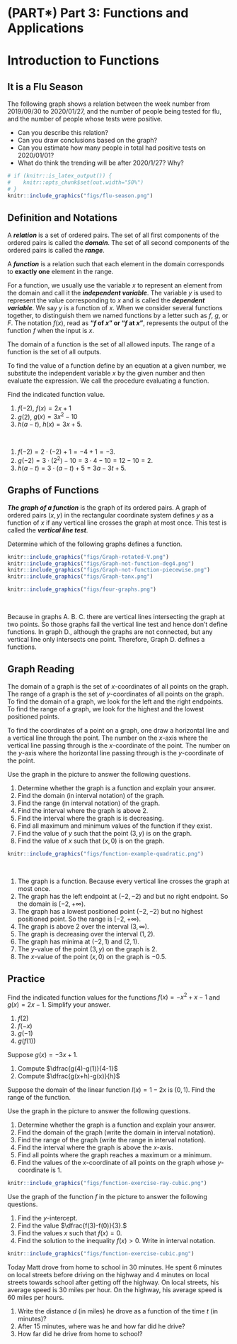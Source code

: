 # (PART\*) Part 3: Functions and Applications {-}

# Introduction to Functions

## It is a Flu Season

::: {.rmdthink}

The following graph shows a relation between the week number from 2019/09/30 to 2020/01/27, and the number of people being tested for flu, and the number of people whose tests were positive.

- Can you describe this relation?
- Can you draw conclusions based on the graph?
- Can you estimate how many people in total had positive tests on 2020/01/01?
- What do think the trending will be after 2020/1/27? Why?

```r
# if (knitr::is_latex_output()) {
#    knitr::opts_chunk$set(out.width="50%")
# }
knitr::include_graphics("figs/flu-season.png")
```

:::

## Definition and Notations

A ***relation*** is a set of ordered pairs. The set of all first components of the ordered pairs is called the ***domain***. The set of all second components of the ordered pairs is called the ***range***.

A ***function*** is a relation such that each element in the domain corresponds to **exactly one** element in the range.

For a function, we usually use the variable $x$ to represent an element from the domain and call it the ***independent variable***. The variable $y$ is used to represent the value  corresponding to $x$ and is called the ***dependent variable***. We say $y$ is a function of $x$. When we consider several functions together, to distinguish them we named functions by a letter such as $f$, $g$, or $F$. The notation $f(x)$, read as **"$f$ of $x$" or "$f$ at $x$"**, represents the output of the function $f$ when the input is  $x$.

The domain of a function is the set of all allowed inputs. The range of a function is the set of all outputs.

To find the value of a function define by an equation at a given number, we substitute the independent variable $x$ by the given number and then evaluate the expression. We call the procedure evaluating a function.

:::{example}

Find the indicated function value.

1. $f(-2)$,\ $f(x)=2x+1$
2. $g(2)$,\ $g(x)=3x^2-10$
3. $h(a-t)$,\ $h(x)=3x+5$.

:::

:::{solution}
\

1. $f(-2)=2\cdot(-2)+1=-4+1=-3$.
2. $g(-2)=3\cdot(2^2)-10=3\cdot 4-10=12-10=2$.
3. $h(a-t)=3\cdot(a-t)+5=3a-3t+5$.

:::

## Graphs of Functions

***The graph of a function*** is the graph of its ordered pairs. A graph of ordered pairs $(x,y)$ in the rectangular coordinate system defines $y$ as a function of $x$ if any vertical line crosses the graph at most once. This test is called the ***vertical line test***.

:::{example}

Determine which of the following graphs defines a function.

:::

```r

knitr::include_graphics("figs/Graph-rotated-V.png")
knitr::include_graphics("figs/Graph-not-function-deg4.png")
knitr::include_graphics("figs/Graph-not-function-piecewise.png")
knitr::include_graphics("figs/Graph-tanx.png")

```

```r

knitr::include_graphics("figs/four-graphs.png")

```

:::{solution}
\

Because in graphs A. B. C. there are vertical lines intersecting the graph at two points. So those graphs fail the vertical line test and hence don't define functions. In graph D., although the graphs are not connected, but any vertical line only intersects one point. Therefore, Graph D. defines a functions.

:::

## Graph Reading

The domain of a graph is the set of $x$-coordinates of all points on the graph. The range of a graph is the set of $y$-coordinates of all points on the graph. To find the domain of a graph, we look for the left and the right endpoints. To find the range of a graph, we look for the highest and the lowest positioned points.

To find the coordinates of a point on a graph, one draw a horizontal line and a vertical line through the point. The number on the $x$-axis where the vertical line passing through is the $x$-coordinate of the point. The number on the $y$-axis where the horizontal line passing through is the $y$-coordinate of the point.

:::{example}

Use the graph in the picture to answer the following questions.

1. Determine whether the graph is a function and explain your answer.
1. Find the domain (in interval notation) of the graph.
1. Find the range (in interval notation) of the graph.
1. Find the interval where the graph is above $2$.
1. Find the interval where the graph is is decreasing.
1. Find all maximum and minimum values of the function if they exist.
1. Find the value of $y$ such that the point $(3, y)$ is on the graph.
1. Find the value of $x$ such that $(x, 0)$ is on the graph.

:::

```r
knitr::include_graphics("figs/function-example-quadratic.png")
```

:::{solution}
\

1. The graph is a function. Because every vertical line crosses the graph at most once.
2. The graph has the left endpoint  at $(-2, -2)$ and but no right endpoint. So the domain is $[-2, +\infty)$.
3. The graph has a lowest positioned point $(-2, -2)$ but no highest positioned point. So the range is $[-2, +\infty)$.
4. The graph is above 2 over the interval $(3, \infty)$.
5. The graph is decreasing over the interval $(1,2)$.
6. The graph has minima at $(-2,1)$ and $(2,1)$.
7. The $y$-value of the point $(3, y)$ on the graph is $2$.
8. The $x$-value of the point $(x, 0)$ on the graph is $-0.5$.

:::

\newpage

## Practice

:::{exercise}

Find the indicated function values for the functions $f(x)=-x^2+x-1$ and $g(x)=2x-1$. Simplify your answer.

1. $f(2)$
1. $f(-x)$
1. $g(-1)$
1. $g(f(1))$

:::

:::{exercise}

Suppose $g(x) = -3x + 1$.

1. Compute $\dfrac{g(4)-g(1)}{4-1}$
1. Compute $\dfrac{g(x+h)-g(x)}{h}$

:::

:::{exercise}

Suppose the domain of the linear function $l(x)=1-2x$ is $(0, 1)$. Find the range of the function.

:::

:::{exercise}

Use the graph in the picture to answer the following questions.

1. Determine whether the graph is a function and explain your answer.
2. Find the domain of the graph (write the domain in interval notation).
3. Find the range of the graph (write the range in interval notation).
4. Find the interval where the graph is above the $x$-axis.
5. Find all points where the graph reaches a maximum or a minimum.
6. Find the values of the $x$-coordinate of all points on the graph whose $y$-coordinate is $1$.

:::

```r
knitr::include_graphics("figs/function-exercise-ray-cubic.png")
```

:::{exercise}

Use the graph of the function $f$ in the picture to answer the following questions.

1. Find the $y$-intercept.
2. Find the value $\dfrac{f(3)-f(0)}{3}.$
3. Find the values $x$ such that $f(x)=0$.
4. Find the solution to the inequality $f(x)>0$. Write in interval notation.

:::

```r
knitr::include_graphics("figs/function-exercise-cubic.png")
```

:::{exercise}

Today Matt drove from home to school in 30 minutes. He spent 6 minutes on  local streets before driving on the highway and 4 minutes on local streets towards school after getting off the highway. On local streets, his average speed is 30 miles per hour. On the highway, his average speed is 60 miles per hours.

1. Write the distance $d$ (in miles) he drove as a function of the time $t$ (in minutes)?
1. After 15 minutes, where was he and how far did he drive?
1. How far did he drive from home to school?

:::
